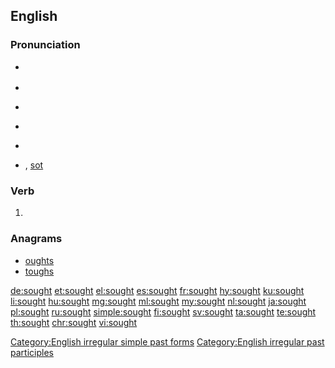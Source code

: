 ==English==

===Pronunciation===
* {{a|UK}} {{IPA|/sɔːt/|lang=en}}
* {{rhymes|ɔːt|lang=en}}
* {{a|US}} {{IPA|/sɔt/|lang=en}}
* {{a|cot-caught}} {{IPA|/sɑt/|lang=en}}
* {{audio|en-us-sought.ogg|Audio (US)|lang=en}}
* {{homophones|lang=en|sort}} {{qualifier|in [[non-rhotic]] accents}}, [[sot]] {{qualifier|with cot-caught merger}}

===Verb===
{{head|en|verb form}}

# {{en-past of|seek}}

===Anagrams===
* [[oughts#English|oughts]]
* [[toughs#English|toughs]]

[[Category:English irregular simple past forms]]
[[Category:English irregular past participles]]

[[de:sought]]
[[et:sought]]
[[el:sought]]
[[es:sought]]
[[fr:sought]]
[[hy:sought]]
[[ku:sought]]
[[li:sought]]
[[hu:sought]]
[[mg:sought]]
[[ml:sought]]
[[my:sought]]
[[nl:sought]]
[[ja:sought]]
[[pl:sought]]
[[ru:sought]]
[[simple:sought]]
[[fi:sought]]
[[sv:sought]]
[[ta:sought]]
[[te:sought]]
[[th:sought]]
[[chr:sought]]
[[vi:sought]]